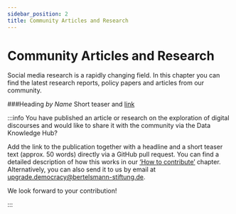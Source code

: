 ```yaml
---
sidebar_position: 2
title: Community Articles and Research
---
```


# Community Articles and Research
<LastUpdatedByChip author="Clara Ruthardt" updatedOn="30.09.2024" ></LastUpdatedByChip>

Social media research is a rapidly changing field. In this chapter you can find the latest research reports, policy papers and articles from our community. 

###Heading
_by Name_
Short teaser and [link]()



:::info
You have published an article or research on the exploration of digital discourses and would like to share it with the community via the Data Knowledge Hub?

Add the link to the publication together with a headline and a short teaser text (approx. 50 words) directly via a GitHub pull request. You can find a detailed description of how this works in our [‘How to contribute’](/docs/06_contribute/06_01_how-to-contribute) chapter. Alternatively, you can also send it to us by email at [upgrade.democracy@bertelsmann-stiftung.de](mailto:upgrade.democracy@bertelsmann-stiftung.de). 

We look forward to your contribution!

:::
